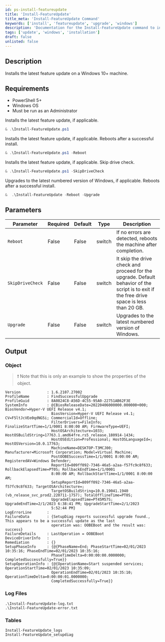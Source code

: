 ```yaml
---
id: ps-install-featureupdate
title: 'Install-FeatureUpdate'
title_meta: 'Install-FeatureUpdate Command'
keywords: ['install', 'featureupdate', 'upgrade', 'windows']
description: 'Documentation for the Install-FeatureUpdate command to install the latest feature update on a Windows 10+ machine.'
tags: ['update', 'windows', 'installation']
draft: false
unlisted: false
---
```

## Description
Installs the latest feature update on a Windows 10+ machine.

## Requirements
- PowerShell 5+
- Windows OS
- Must be run as an Administrator


Installs the latest feature update, if applicable.
```powershell
& .\Install-FeatureUpdate.ps1
```

Installs the latest feature update, if applicable. Reboots after a successful install.
```powershell
& .\Install-FeatureUpdate.ps1 -Reboot
```

Installs the latest feature update, if applicable. Skip drive check.
```powershell
& .\Install-FeatureUpdate.ps1 -SkipDriveCheck
```

Upgrades to the latest numbered version of Windows, if applicable. Reboots after a successful install.
```powershell
&  .\Install-FeatureUpdate -Reboot -Upgrade
```

## Parameters
| Parameter | Required | Default | Type   | Description                                                      |
| --------- | -------- | ------- | ------ | ---------------------------------------------------------------- |
| `Reboot`  | False    | False   | switch | If no errors are detected, reboots the machine after completion. |
| `SkipDriveCheck`  | False    | False   | switch | It skip the drive check and proceed for the upgrade. Default behavior of the script is to exit if the free drive space is less than 20 GB. |
| `Upgrade`  | False    | False   | switch | Upgrades to the latest numbered version of Windows. |

## Output
### Object

> ❗ Note that this is only an example to show the properties of the object.
```text
Version            : 1.6.2107.27002
ProfileName        : FindSuccessfulUpgrade
ProfileGuid        : 8A0824C8-A56D-4C55-95A0-22751AB62F3E
SystemInfo         : @{BiosReleaseDate=20220406000000.000000+000; BiosVendor=Hyper-V UEFI Release v4.1;
                     BiosVersion=Hyper-V UEFI Release v4.1; CV=F5ltJcVEe0qdNG5i; CommercialId=Offline;
                     FilterDrivers=FileInfo; FinalizeStartTime=1/1/0001 8:00:00 AM; FirmwareType=UEFI;
                     HostOSArchitecture=1033; HostOSBuildString=17763.1.amd64fre.rs5_release.180914-1434;
                     HostOSEdition=Professional; HostOSLanguageId=; HostOSVersion=10.0.17763;
                     MachineName=DESKTOP-T3MCJ00; Manufacturer=Microsoft Corporation; Model=Virtual Machine;
                     PostOOBESuccessTime=1/1/0001 8:00:00 AM; RegisteredAV=Windows Defender;
                     ReportId=809ff092-7346-46a5-a2aa-f57fc9c8f633; RollbackElapsedTime=PT0S; RollbackEndTime=1/1/0001
                     8:00:00 AM; RollbackStartTime=1/1/0001 8:00:00 AM;
                     SetupReportId=809ff092-7346-46a5-a2aa-f57fc9c8f633; TargetOSArchitecture=;
                     TargetOSBuildString=10.0.19041.1940 (vb_release_svc_prod2.220711-1757); TotalOfflineTime=PT0S;
                     UpgradeElapsedTime=PT45M57S; UpgradeEndTime=2/1/2023 6:38:41 PM; UpgradeStartTime=2/1/2023
                     5:52:44 PM}
LogErrorLine       :
FailureData        : {SetupDiag reports successful upgrade found., This appears to be a successful update as the last
                     operation was: OOBEBoot and the result was: success}
FailureDetails     : LastOperation = OOBEBoot
DeviceDriverInfo   :
Remediation        : {}
SetupPhaseInfo     : {@{PhaseName=End; PhaseStartTime=02/01/2023 10:35:16; PhaseEndTime=02/01/2023 10:35:16;
                     PhaseTimeDelta=0:00:00:00.0000000; CompletedSuccessfully=True}}
SetupOperationInfo : {@{OperationName=Start suspended services; OperationStartTime=02/01/2023 10:35:09;
                     OperationEndTime=02/01/2023 10:35:10; OperationTimeDelta=0:00:00:01.0000000;
                     CompletedSuccessfully=True}}
```

### Log Files
    .\Install-FeatureUpdate-log.txt
    .\Install-FeatureUpdate-error.txt

### Tables
    Install-FeatureUpdate_logs
    Install-FeatureUpdate_setupdiag









